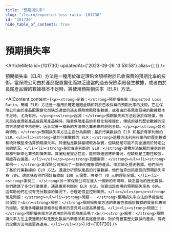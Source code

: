 ```yaml
---
title: "預期損失率"
slug: "/learn/expected-loss-ratio--101730"
id: "101730"
hide_table_of_contents: true
---
```



# 預期損失率

<ArticleMeta id={101730} updatedAt={'2023-09-26 13:58:58'} alias={`[]`} />
<div className='border-solid border-b border-t-0 my-4 border-[var(--ifm-color-gray-300)]' />

預期損失率（ELR）方法是一種用於確定理賠金額相對於已收保費的預期比率的技術。當保險公司由於產品配置變化而缺乏適當的過去保險索賠發生數據，或者由於長尾產品線的數據樣本不足時，將使用預期損失率（ELR）方法。

<AIContent content={`<p><strong>定義：</strong>預期損失率（Expected Loss Ratio，簡稱 ELR）方法是一種用於確定理賠金額相對於已收保費的預期比率的技術。它在保險公司由於產品配置變化而缺乏適當的過去保險索賠發生數據，或者由於長尾產品線的數據樣本不足時，尤為有用。</p><p><strong>起源：</strong>預期損失率方法起源於保險業，特別是在處理新產品或長尾產品線時。隨着保險產品的多樣化和複雜化，傳統的基於歷史數據的定價方法變得不再適用，因此需要一種新的方法來估算未來的理賠金額。</p><p><strong>類別與特點：</strong>預期損失率方法主要分為兩類：基於行業數據的 ELR 和基於專家判斷的 ELR。<ul><li><strong>基於行業數據的 ELR：</strong>這種方法利用行業內的歷史數據和統計模型來估算預期損失率。其優點是數據基礎較為紮實，但缺點是可能不完全適用於特定公司的情況。</li><li><strong>基於專家判斷的 ELR：</strong>這種方法依賴於專家的經驗和判斷來估算預期損失率。其優點是靈活性高，能夠快速適應新情況，但缺點是主觀性較強，可能存在偏差。</li></ul></p><p><strong>具體案例：</strong><ul><li><strong>案例一：</strong>某保險公司推出了一款新的健康保險產品，由於缺乏歷史數據，他們採用了基於行業數據的 ELR 方法。通過分析類似產品的行業數據，他們估算出該產品的預期損失率為 70%。這意味着他們預計每收取 100 元保費，將支付 70 元的理賠金額。</li><li><strong>案例二：</strong>另一家保險公司在進入一個新的市場時，缺乏當地的歷史數據。他們邀請了多位行業專家，通過專家判斷的 ELR 方法，估算出該市場的預期損失率為 60%。這幫助他們在沒有充分數據的情況下，合理定價並控制風險。</li></ul></p><p><strong>常見問題：</strong><ul><li><strong>問題一：</strong>預期損失率方法的準確性如何保證？<br/><strong>解答：</strong>預期損失率方法的準確性依賴於數據的質量和專家的經驗。使用多種數據源和多位專家的意見可以提高準確性。</li><li><strong>問題二：</strong>預期損失率方法適用於所有保險產品嗎？<br/><strong>解答：</strong>預期損失率方法主要適用於缺乏歷史數據的新產品和長尾產品線，對於有豐富歷史數據的產品，傳統的定價方法可能更為適用。</li></ul></p>`} id={101730} />
